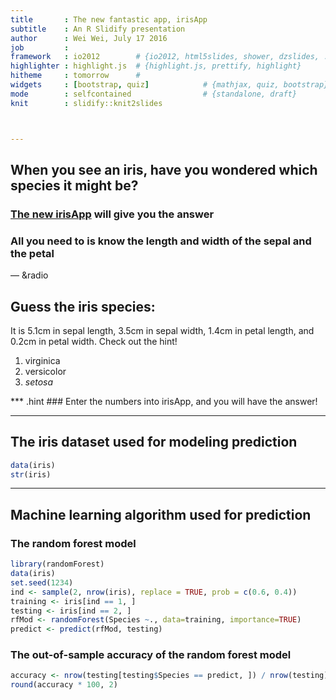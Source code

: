 ```yaml
---
title       : The new fantastic app, irisApp
subtitle    : An R Slidify presentation
author      : Wei Wei, July 17 2016
job         : 
framework   : io2012        # {io2012, html5slides, shower, dzslides, ...}
highlighter : highlight.js  # {highlight.js, prettify, highlight}
hitheme     : tomorrow      # 
widgets     : [bootstrap, quiz]            # {mathjax, quiz, bootstrap}
mode        : selfcontained                # {standalone, draft}
knit        : slidify::knit2slides



---
```


## When you see an iris, have you wondered which species it might be?

### [The new irisApp][1] will give you the answer


### All you need to is know the length and width of the sepal and the petal

[1]: https://alexindata.shinyapps.io/irisApp/ "The new irisApp"

--- &radio

## Guess the iris species:

It is 5.1cm in sepal length, 3.5cm in sepal width, 1.4cm in petal length, and 0.2cm
in petal width. Check out the hint!

1. virginica
2. versicolor
3. _setosa_

*** .hint
### Enter the numbers into irisApp, and you will have the answer!

---

## The iris dataset used for modeling prediction

```r
data(iris)
str(iris)
```


---

## Machine learning algorithm used for prediction

### The random forest model

```r
library(randomForest)
data(iris)
set.seed(1234)
ind <- sample(2, nrow(iris), replace = TRUE, prob = c(0.6, 0.4))
training <- iris[ind == 1, ]
testing <- iris[ind == 2, ]
rfMod <- randomForest(Species ~., data=training, importance=TRUE)
predict <- predict(rfMod, testing)
```

### The out-of-sample accuracy of the random forest model 

```r
accuracy <- nrow(testing[testing$Species == predict, ]) / nrow(testing)
round(accuracy * 100, 2)
```




